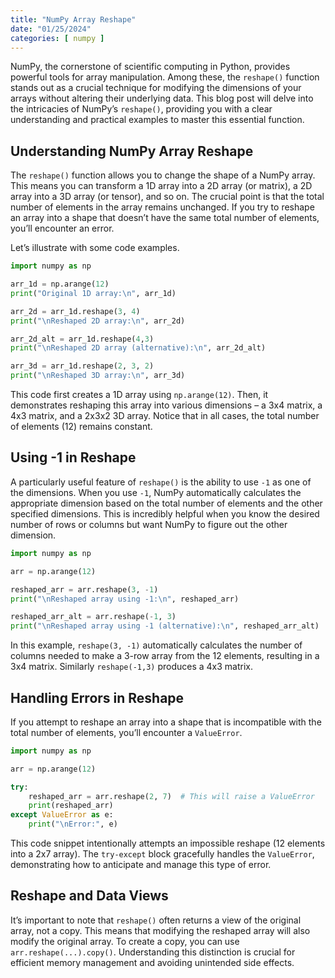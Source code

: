 ```yaml
---
title: "NumPy Array Reshape"
date: "01/25/2024"
categories: [ numpy ]
---
```



NumPy, the cornerstone of scientific computing in Python, provides powerful tools for array manipulation. Among these, the `reshape()` function stands out as a crucial technique for modifying the dimensions of your arrays without altering their underlying data.  This blog post will delve into the intricacies of NumPy's `reshape()`, providing you with a clear understanding and practical examples to master this essential function.


## Understanding NumPy Array Reshape

The `reshape()` function allows you to change the shape of a NumPy array.  This means you can transform a 1D array into a 2D array (or matrix), a 2D array into a 3D array (or tensor), and so on. The crucial point is that the total number of elements in the array remains unchanged.  If you try to reshape an array into a shape that doesn't have the same total number of elements, you'll encounter an error.

Let's illustrate with some code examples.

```python
import numpy as np

arr_1d = np.arange(12)
print("Original 1D array:\n", arr_1d)

arr_2d = arr_1d.reshape(3, 4)
print("\nReshaped 2D array:\n", arr_2d)

arr_2d_alt = arr_1d.reshape(4,3)
print("\nReshaped 2D array (alternative):\n", arr_2d_alt)

arr_3d = arr_1d.reshape(2, 3, 2)
print("\nReshaped 3D array:\n", arr_3d)

```

This code first creates a 1D array using `np.arange(12)`.  Then, it demonstrates reshaping this array into various dimensions – a 3x4 matrix, a 4x3 matrix, and a 2x3x2 3D array.  Notice that in all cases, the total number of elements (12) remains constant.


##  Using -1 in Reshape

A particularly useful feature of `reshape()` is the ability to use `-1` as one of the dimensions.  When you use `-1`, NumPy automatically calculates the appropriate dimension based on the total number of elements and the other specified dimensions. This is incredibly helpful when you know the desired number of rows or columns but want NumPy to figure out the other dimension.

```python
import numpy as np

arr = np.arange(12)

reshaped_arr = arr.reshape(3, -1)
print("\nReshaped array using -1:\n", reshaped_arr)

reshaped_arr_alt = arr.reshape(-1, 3)
print("\nReshaped array using -1 (alternative):\n", reshaped_arr_alt)
```

In this example, `reshape(3, -1)` automatically calculates the number of columns needed to make a 3-row array from the 12 elements, resulting in a 3x4 matrix. Similarly `reshape(-1,3)` produces a 4x3 matrix.


##  Handling Errors in Reshape

If you attempt to reshape an array into a shape that is incompatible with the total number of elements, you'll encounter a `ValueError`.

```python
import numpy as np

arr = np.arange(12)

try:
    reshaped_arr = arr.reshape(2, 7)  # This will raise a ValueError
    print(reshaped_arr)
except ValueError as e:
    print("\nError:", e)
```

This code snippet intentionally attempts an impossible reshape (12 elements into a 2x7 array).  The `try-except` block gracefully handles the `ValueError`, demonstrating how to anticipate and manage this type of error.



##  Reshape and Data Views

It's important to note that `reshape()` often returns a view of the original array, not a copy. This means that modifying the reshaped array will also modify the original array.  To create a copy, you can use `arr.reshape(...).copy()`.  Understanding this distinction is crucial for efficient memory management and avoiding unintended side effects.

